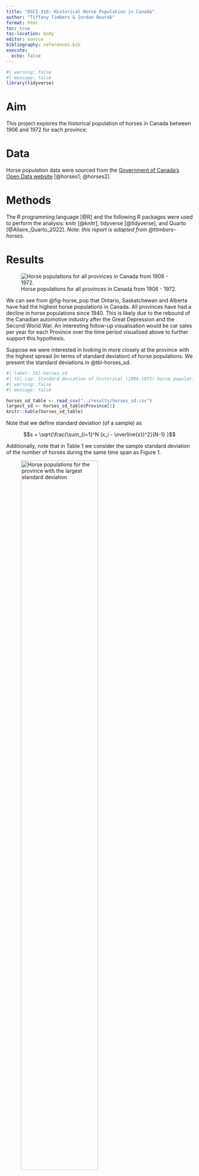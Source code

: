 ```yaml
---
title: "DSCI 310: Historical Horse Population in Canada"
author: "Tiffany Timbers & Jordan Bourak"
format: html
toc: true
toc-location: body
editor: source
bibliography: references.bib
execute:
  echo: false
---
```


```r
#| warning: false
#| message: false
library(tidyverse)
```

# Aim

This project explores the historical population of horses in Canada 
between 1906 and 1972 for each province.

# Data

Horse population data were sourced from the 
[Government of Canada's Open Data website](http://open.canada.ca/en/open-data) 
[@horses1; @horses2].

# Methods

The R programming language [@R] 
and the following R packages were used to perform the analysis: 
knitr [@knitr], tidyverse [@tidyverse], and Quarto [@Allaire_Quarto_2022]. 
*Note: this report is adapted from @ttimbers-horses.*

# Results

![Horse populations for all provinces in Canada from 1906 - 1972.](../results/horse_pops_plot.png){#fig-horse_pop}

We can see from @fig-horse_pop that Ontario, Saskatchewan and Alberta 
have had the highest horse populations in Canada. 
All provinces have had a decline in horse populations since 1940. 
This is likely due to the rebound of the Canadian automotive industry 
after the Great Depression and the Second World War. 
An interesting follow-up visualisation would be car sales per year 
for each Province over the time period visualised above 
to further support this hypothesis.

Suppose we were interested in looking in more closely at the province 
with the highest spread (in terms of standard deviation) of horse populations. 
We present the standard deviations in @tbl-horses_sd.

```r
#| label: tbl-horses_sd
#| tbl-cap: Standard deviation of historical (1906-1972) horse populations for each Canadian province.
#| warning: false
#| message: false

horses_sd_table <- read_csv("../results/horses_sd.csv")
largest_sd <- horses_sd_table$Province[1]
knitr::kable(horses_sd_table)
```

Note that we define standard deviation (of a sample) as

$$s = \sqrt{\frac{\sum_{i=1}^N (x_i - \overline{x})^2}{N-1} }$$

Additionally, note that in Table 1 we consider the sample standard deviation of the number of horses during the same time span as Figure 1.

![Horse populations for the province with the largest standard deviation](../results/horse_pop_plot_largest_sd.png){#fig-horse_sd width=70%}

In @fig-horse_sd we zoom in and look at the province of `{r} largest_sd`, which had the largest spread of values in terms of standard deviation.

# References